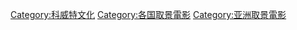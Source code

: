 [[Category:科威特文化|Category:科威特文化]]
[[Category:各国取景電影|Category:各国取景電影]]
[[Category:亚洲取景電影|Category:亚洲取景電影]]